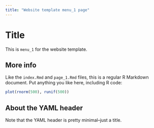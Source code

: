 ```yaml
---
title: "Website template menu_1 page"
---
```


# Title

This is `menu_1` for the website template.

## More info

Like the `index.Rmd` and `page_1.Rmd` files, this is a regular R Markdown document. 
Put anything you like here, including R code:

```r
plot(rnorm(500), runif(500))
```

## About the YAML header

Note that the YAML header is pretty minimal--just a title.